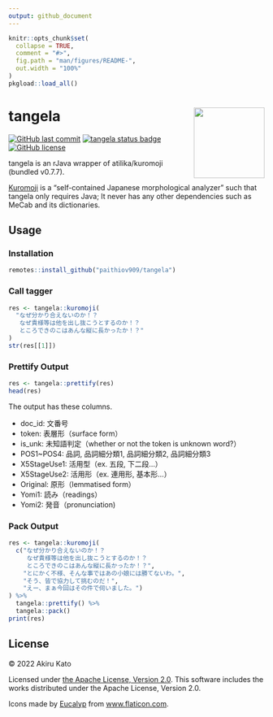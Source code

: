 ```yaml
---
output: github_document
---
```


<!-- README.md is generated from README.Rmd. Please edit that file -->

```r
knitr::opts_chunk$set(
  collapse = TRUE,
  comment = "#>",
  fig.path = "man/figures/README-",
  out.width = "100%"
)
pkgload::load_all()
```

# tangela <a href='https://paithiov909.github.io/tangela'><img src='https://rawcdn.githack.com/paithiov909/tangela/1eeac7579939bbd8de48bb81a2766549da18d61a/man/figures/logo.png' align="right" height="139" /></a>

<!-- badges: start -->
[![GitHub last commit](https://img.shields.io/github/last-commit/paithiov909/tangela)](#)
[![tangela status badge](https://paithiov909.r-universe.dev/badges/tangela)](https://paithiov909.r-universe.dev)
[![GitHub license](https://img.shields.io/github/license/paithiov909/tangela)](https://github.com/paithiov909/tangela/blob/main/LICENSE)
<!-- badges: end -->

tangela is an rJava wrapper of atilika/kuromoji (bundled v0.7.7).

[Kuromoji](https://github.com/atilika/kuromoji) is a "self-contained Japanese morphological analyzer" such that tangela only requires Java; 
It never has any other dependencies such as MeCab and its dictionaries. 

## Usage

### Installation

``` r
remotes::install_github("paithiov909/tangela")
```

### Call tagger

```r
res <- tangela::kuromoji(
  "なぜ分かり合えないのか！？
   なぜ貴様等は他を出し抜こうとするのか！？
   ところできのこはあんな縦に長かったか！？"
)
str(res[[1]])
```

### Prettify Output

```r
res <- tangela::prettify(res)
head(res)
```

The output has these columns.

- doc_id: 文番号
- token: 表層形（surface form）
- is_unk: 未知語判定（whether or not the token is unknown word?）
- POS1~POS4: 品詞, 品詞細分類1, 品詞細分類2, 品詞細分類3
- X5StageUse1: 活用型（ex. 五段, 下二段…）
- X5StageUse2: 活用形（ex. 連用形, 基本形…）
- Original: 原形（lemmatised form）
- Yomi1: 読み（readings）
- Yomi2: 発音（pronunciation)

### Pack Output

```r
res <- tangela::kuromoji(
  c("なぜ分かり合えないのか！？
     なぜ貴様等は他を出し抜こうとするのか！？
     ところできのこはあんな縦に長かったか！？",
    "とにかく不様、そんな事ではあの小娘には勝てないわ。",
    "そう、皆で協力して挑むのだ！",
    "えー、まぁ今回はその件で伺いました。")
) %>% 
  tangela::prettify() %>% 
  tangela::pack()
print(res)
```

## License

&copy; 2022 Akiru Kato

Licensed under [the Apache License, Version 2.0](http://www.apache.org/licenses/LICENSE-2.0.html). This software includes the works distributed under the Apache License, Version 2.0.

Icons made by [Eucalyp](https://www.flaticon.com/authors/eucalyp) from [www.flaticon.com](https://www.flaticon.com/).
